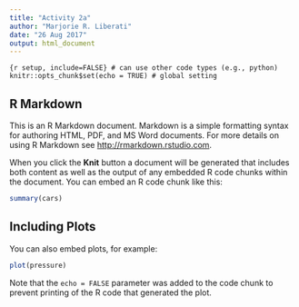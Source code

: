 ```yaml
---
title: "Activity 2a"
author: "Marjorie R. Liberati"
date: "26 Aug 2017"
output: html_document
---
```


```{r setup, include=FALSE} # can use other code types (e.g., python)
knitr::opts_chunk$set(echo = TRUE) # global setting
```

## R Markdown

This is an R Markdown document. Markdown is a simple formatting syntax for authoring HTML, PDF, and MS Word documents. For more details on using R Markdown see <http://rmarkdown.rstudio.com>.

When you click the **Knit** button a document will be generated that includes both content as well as the output of any embedded R code chunks within the document. You can embed an R code chunk like this:

```r
summary(cars)
```

## Including Plots

You can also embed plots, for example:

```r
plot(pressure)
```

Note that the `echo = FALSE` parameter was added to the code chunk to prevent printing of the R code that generated the plot.

